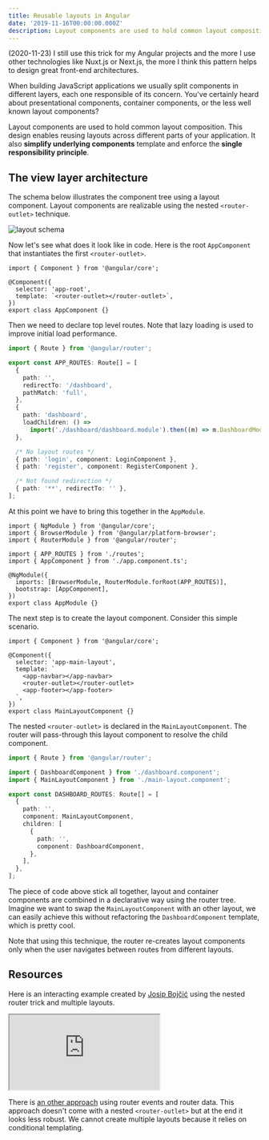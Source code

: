 ```yaml
---
title: Reusable layouts in Angular
date: '2019-11-16T00:00:00.000Z'
description: Layout components are used to hold common layout composition. This design enables reusing layouts across different parts of your application.
---
```


<Note>(2020-11-23) I still use this trick for my Angular projects and the more I use other technologies like Nuxt.js or Next.js, the more I think this pattern helps to design great front-end architectures.</Note>

When building JavaScript applications we usually split components in different layers, each one responsible of its concern. You've certainly heard about presentational components, container components, or the less well known layout components?

Layout components are used to hold common layout composition. This design enables reusing layouts across different parts of your application. It also **simplify underlying components** template and enforce the **single responsibility principle**.

## The view layer architecture

The schema below illustrates the component tree using a layout component. Layout components are realizable using the nested `<router-outlet>` technique.

![layout schema](./layout-component.png)

Now let's see what does it look like in code. Here is the root `AppComponent` that instantiates the first `<router-outlet>`.

```angular-ts
import { Component } from '@angular/core';

@Component({
  selector: 'app-root',
  template: `<router-outlet></router-outlet>`,
})
export class AppComponent {}
```

Then we need to declare top level routes. Note that lazy loading is used to improve initial load performance.

```ts
import { Route } from '@angular/router';

export const APP_ROUTES: Route[] = [
  {
    path: '',
    redirectTo: '/dashboard',
    pathMatch: 'full',
  },
  {
    path: 'dashboard',
    loadChildren: () =>
      import('./dashboard/dashboard.module').then((m) => m.DashboardModule),
  },

  /* No layout routes */
  { path: 'login', component: LoginComponent },
  { path: 'register', component: RegisterComponent },

  /* Not found redirection */
  { path: '**', redirectTo: '' },
];
```

At this point we have to bring this together in the `AppModule`.

```angular-ts
import { NgModule } from '@angular/core';
import { BrowserModule } from '@angular/platform-browser';
import { RouterModule } from '@angular/router';

import { APP_ROUTES } from './routes';
import { AppComponent } from './app.component.ts';

@NgModule({
  imports: [BrowserModule, RouterModule.forRoot(APP_ROUTES)],
  bootstrap: [AppComponent],
})
export class AppModule {}
```

The next step is to create the layout component. Consider this simple scenario.

```angular-ts
import { Component } from '@angular/core';

@Component({
  selector: 'app-main-layout',
  template: `
    <app-navbar></app-navbar>
    <router-outlet></router-outlet>
    <app-footer></app-footer>
  `,
})
export class MainLayoutComponent {}
```

The nested `<router-outlet>` is declared in the `MainLayoutComponent`. The router will pass-through this layout component to resolve the child component.

```ts
import { Route } from '@angular/router';

import { DashboardComponent } from './dashboard.component';
import { MainLayoutComponent } from './main-layout.component';

export const DASHBOARD_ROUTES: Route[] = [
  {
    path: '',
    component: MainLayoutComponent,
    children: [
      {
        path: '',
        component: DashboardComponent,
      },
    ],
  },
];
```

The piece of code above stick all together, layout and container components are combined in a declarative way using the router tree. Imagine we want to swap the `MainLayoutComponent` with an other layout, we can easily achieve this without refactoring the `DashboardComponent` template, which is pretty cool.

Note that using this technique, the router re-creates layout components only when the user navigates between routes from different layouts.

## Resources

Here is an interacting example created by [Josip Bojčić](https://github.com/jbojcic1) using the nested router trick and multiple layouts.

<iframe
  src="https://layout-components.stackblitz.io"
  className="iframe"
  title="Layout components"
></iframe>

There is [an other approach](https://stackblitz.com/github/jbojcic1/angular-routing-example/tree/routing-reuse-layout-example-3-with-subscribing-to-route-events) using router events and router data. This approach doesn't come with a nested `<router-outlet>` but at the end it looks less robust. We cannot create multiple layouts because it relies on conditional templating.
